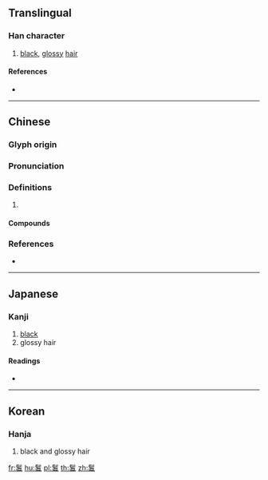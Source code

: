 {{character info/new}}
==Translingual==

===Han character===
{{Han char|rn=190|rad=髟|as=10|sn=20|four=72801|canj=SHJBC|ids=⿱髟真}}

# [[black]], [[glossy]] [[hair]]

====References====
* {{Han ref|kx=1456.050|dkj=45543|dj=1987.160|hdz=74532.030|uh=9B12|ud=39698|bh=F568|bd=62824}}

----

==Chinese==
{{zh-forms}}

===Glyph origin===
{{Han etym}}

===Pronunciation===
{{zh-pron
|m=zhěn
|c=can2,zan2
|mn=chin
|mc=y
|oc=y
|cat=n
}}

===Definitions===
{{zh-hanzi}}

# {{rfdef|zh}}

====Compounds====
{{zh-der|鬒髮|鬒黑|黑鬒鬒}}

===References===
* {{R:yue:Hanzi}}

----

==Japanese==

===Kanji===
{{ja-kanji|grade=|rs=髟10}}

# [[black]]
# glossy hair

====Readings====
* {{ja-readings|on=[[しん]] (shin)|kun=[[おおい]] (ooi)}}

----

==Korean==

===Hanja===
{{ko-hanja|hangeul=진|eumhun=|rv=jin|mr=chin|y=cin}}

# black and glossy hair

[[fr:鬒]]
[[hu:鬒]]
[[pl:鬒]]
[[th:鬒]]
[[zh:鬒]]
